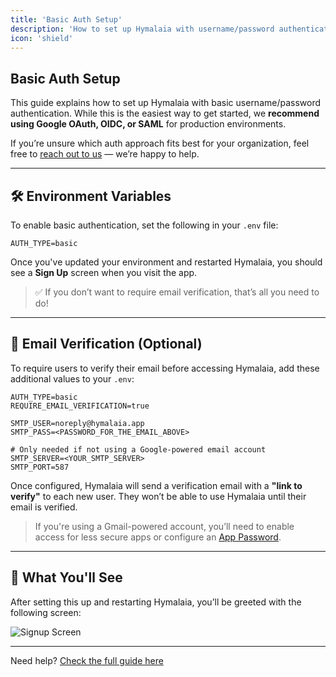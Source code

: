 ```yaml
---
title: 'Basic Auth Setup'
description: 'How to set up Hymalaia with username/password authentication'
icon: 'shield'
---
```


## Basic Auth Setup

This guide explains how to set up Hymalaia with basic username/password authentication. While this is the easiest way to get started, we **recommend using Google OAuth, OIDC, or SAML** for production environments.

If you’re unsure which auth approach fits best for your organization, feel free to [reach out to us](mailto:support@hymalaia.app) — we’re happy to help.

---

## 🛠️ Environment Variables

To enable basic authentication, set the following in your `.env` file:

```
AUTH_TYPE=basic
```

Once you've updated your environment and restarted Hymalaia, you should see a **Sign Up** screen when you visit the app.

> ✅ If you don’t want to require email verification, that’s all you need to do!

---

## 📧 Email Verification (Optional)

To require users to verify their email before accessing Hymalaia, add these additional values to your `.env`:

```
AUTH_TYPE=basic
REQUIRE_EMAIL_VERIFICATION=true

SMTP_USER=noreply@hymalaia.app
SMTP_PASS=<PASSWORD_FOR_THE_EMAIL_ABOVE>

# Only needed if not using a Google-powered email account
SMTP_SERVER=<YOUR_SMTP_SERVER>
SMTP_PORT=587
```

Once configured, Hymalaia will send a verification email with a **"link to verify"** to each new user. They won’t be able to use Hymalaia until their email is verified.

> If you're using a Gmail-powered account, you’ll need to enable access for less secure apps or configure an [App Password](https://support.google.com/accounts/answer/185833).

---

## 🧪 What You'll See

After setting this up and restarting Hymalaia, you’ll be greeted with the following screen:

![Signup Screen](https://docs.hymalaia.app/basic_auth_signup_screen.png)

---

Need help? [Check the full guide here](https://docs.hymalaia.app/basic_auth)
